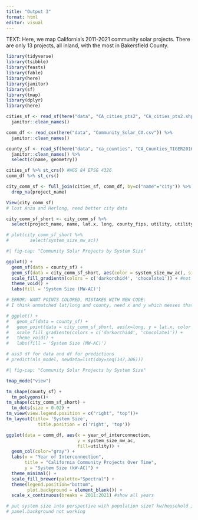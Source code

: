 ```yaml
---
title: "Output 3"
format: html
editor: visual
---
```


TEXT: Here, we map California's 2011-2021 community solar projects. There are only 13 projects, all inland, with the most in Bakersfield County. 

```r
library(tidyverse)
library(tsibble)
library(feasts)
library(fable)
library(here)
library(janitor)
library(sf)
library(tmap)
library(dplyr)
library(here)
```

```r
cities_sf <- read_sf(here("data", "CA_cities_pts2", "CA_cities_pts2.shp")) %>% 
  janitor::clean_names()

comm_df <- read_csv(here("data", "Community_Solar_CA.csv")) %>% 
  janitor::clean_names()

county_sf <- read_sf(here("data", "ca_counties", "CA_Counties_TIGER2016.shp")) %>% 
  janitor::clean_names() %>% 
  select(c(name, geometry))
```

```r
cities_sf %>% st_crs() #WGS 84 EPSG 4326 
comm_df %>% st_crs()
```

```r
city_comm_sf <- full_join(cities_sf, comm_df, by=c("name"="city")) %>% 
  drop_na(project_name)

View(city_comm_sf)
# lost Anza and Herlong, need better city data

city_comm_sf_short <- city_comm_sf %>% 
  select(project_name, name, lat.x, long, county_fips, utility, utility_type, system_size_k_w_ac, system_size_mw_ac, geometry, population.x)

# plot(city_comm_sf_short %>% 
#        select(system_size_mw_ac)) 
```

```r
#| fig-cap: "Community Solar Projects by System Size"

ggplot() + 
  geom_sf(data = county_sf) +
  geom_sf(data = city_comm_sf_short, aes(color = system_size_mw_ac), size = 2) + # size = border
  scale_fill_gradientn(colors = c('darkorchid4', 'chocolate1')) + #not working
  theme_void() +
  labs(fill = 'System Size (MW-AC)')

# ERROR: WANT POINTS COLORED, MISTAKES WITH NEW CODE:
# I think unmatched lat/long and county, need x and y which messes that up

# ggplot() + 
#   geom_sf(data = county_sf) +
#   geom_point(data = city_comm_sf_short, aes(x=long, y = lat.x, color = system_size_mw_ac), shape=21) + # size = border
#   scale_fill_gradientn(colors = c('darkorchid4', 'chocolate1')) +
#   theme_void() +
#   labs(fill = 'System Size (MW-AC)')

# ass3 df for data and df for predictions
# predict(nls_model, newdata=list(doy=seq(147,306)))
```


```r
#| fig-cap: "Community Solar Projects by System Size"

tmap_mode("view") 

tm_shape(county_sf) + 
  tm_polygons()+
tm_shape(city_comm_sf_short) +
  tm_dots(size = 0.02) +
tm_view(view.legend.position = c("right", "top"))+
tm_layout(title= 'System Size', 
            title.position = c('right', 'top'))
```

```r
ggplot(data = comm_df, aes(x = year_of_interconnection, 
                           y = system_size_mw_ac, 
                           fill=utility)) +
  geom_col(color="gray") +
  labs(x = "Year of Interconnection",
       title = "California Community Projects Over Time",
       y = "System Size (kW-AC)") + 
  theme_minimal() +
  scale_fill_brewer(palette="Spectral") +
  theme(legend.position="bottom", 
        plot.background = element_blank()) +
  scale_x_continuous(breaks = 2011:2021) #show all years

# put system size into perspective with population size? kw/household in city? # households in city?
# panel.background not working
```



















